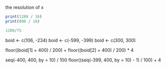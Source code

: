 
the resolution of x
```r
print(1200 / 16)
print(800 / 16)
```

```r
1200/75
```

boid <- c(106, -234)
boid <- c(-599, -399)
boid <- c(300, 300)

floor((boid[1] + 400) / 200) +
floor((boid[2] + 400) / 200) * 4
  
  
seq(-400, 400, by = 10) / 100
floor((seq(-399, 400, by = 10) - 1) / 100) + 4

